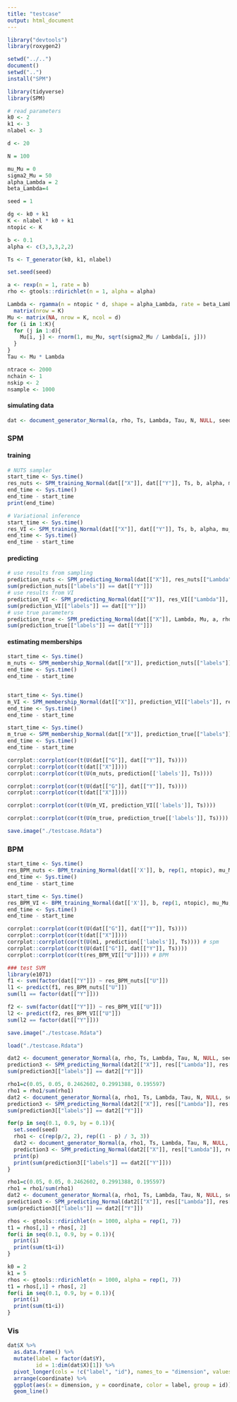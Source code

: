 ```yaml
---
title: "testcase"
output: html_document
---
```

```r
library("devtools")
library(roxygen2)

setwd("../..")
document()
setwd("..")
install("SPM")
```

```r
library(tidyverse)
library(SPM)
```

```r
# read parameters
k0 <- 2
k1 <- 3
nlabel <- 3

d <- 20

N = 100

mu_Mu = 0
sigma2_Mu = 50
alpha_Lambda = 2
beta_Lambda=4

seed = 1

dg <- k0 + k1
K <- nlabel * k0 + k1
ntopic <- K

b <- 0.1
alpha <- c(3,3,3,2,2)

Ts <- T_generator(k0, k1, nlabel)

set.seed(seed)

a <- rexp(n = 1, rate = b)
rho <- gtools::rdirichlet(n = 1, alpha = alpha)

Lambda <- rgamma(n = ntopic * d, shape = alpha_Lambda, rate = beta_Lambda) %>%
  matrix(nrow = K)
Mu <- matrix(NA, nrow = K, ncol = d)
for (i in 1:K){
  for (j in 1:d){
    Mu[i, j] <- rnorm(1, mu_Mu, sqrt(sigma2_Mu / Lambda[i, j]))
  }
}
Tau <- Mu * Lambda

ntrace <- 2000
nchain <- 1
nskip <- 2
nsample <- 1000
```

#### simulating data

```r
dat <- document_generator_Normal(a, rho, Ts, Lambda, Tau, N, NULL, seed)
```

### SPM

#### training
```r
# NUTS sampler
start_time <- Sys.time()
res_nuts <- SPM_training_Normal(dat[["X"]], dat[["Y"]], Ts, b, alpha, mu_Mu, sigma2_Mu, alpha_Lambda, beta_Lambda, FALSE, ntrace, nchain, nskip, seed)
end_time <- Sys.time()
end_time - start_time
print(end_time)
```
```r
# Variational inference
start_time <- Sys.time()
res_VI <- SPM_training_Normal(dat[["X"]], dat[["Y"]], Ts, b, alpha, mu_Mu, sigma2_Mu, alpha_Lambda, beta_Lambda, TRUE, nskip = nskip, seed = seed)
end_time <- Sys.time()
end_time - start_time
```

#### predicting

```r
# use results from sampling
prediction_nuts <- SPM_predicting_Normal(dat[["X"]], res_nuts[["Lambda"]], res_nuts[["Mu"]], res_nuts[["a"]], res_nuts[["rho"]], Ts, nsample, seed, w = NULL) 
sum(prediction_nuts[["labels"]] == dat[["Y"]])
# use results from VI
prediction_VI <- SPM_predicting_Normal(dat[["X"]], res_VI[["Lambda"]], res_VI[["Mu"]], res_VI[["a"]], res_VI[["rho"]], Ts, nsample, seed, w = NULL)
sum(prediction_VI[["labels"]] == dat[["Y"]])
# use true parameters
prediction_true <- SPM_predicting_Normal(dat[["X"]], Lambda, Mu, a, rho, Ts, nsample, seed, w = NULL)
sum(prediction_true[["labels"]] == dat[["Y"]])
```

#### estimating memberships

```r
start_time <- Sys.time()
m_nuts <- SPM_membership_Normal(dat[["X"]], prediction_nuts[["labels"]], res_nuts[["Lambda"]], res_nuts[["Mu"]], res_nuts[["a"]], res_nuts[["rho"]], Ts,  FALSE, ntrace, nchain, nskip, seed)
end_time <- Sys.time()
end_time - start_time


start_time <- Sys.time()
m_VI <- SPM_membership_Normal(dat[["X"]], prediction_VI[["labels"]], res_VI[["Lambda"]], res_VI[["Mu"]], res_VI[["a"]], res_VI[["rho"]], Ts,  TRUE, nskip = nskip, seed = seed)
end_time <- Sys.time()
end_time - start_time

start_time <- Sys.time()
m_true <- SPM_membership_Normal(dat[["X"]], prediction_true[["labels"]], Lambda, Mu, a, rho, Ts, TRUE, nskip = nskip, seed = seed)
end_time <- Sys.time()
end_time - start_time

```

```r
corrplot::corrplot(cor(t(U(dat[["G"]], dat[["Y"]], Ts))))
corrplot::corrplot(cor(t(dat[["X"]])))
corrplot::corrplot(cor(t(U(m_nuts, prediction[['labels']], Ts))))

corrplot::corrplot(cor(t(U(dat[["G"]], dat[["Y"]], Ts))))
corrplot::corrplot(cor(t(dat[["X"]])))

corrplot::corrplot(cor(t(U(m_VI, prediction_VI[['labels']], Ts))))

corrplot::corrplot(cor(t(U(m_true, prediction_true[['labels']], Ts))))
```

```r
save.image("./testcase.Rdata")
```


### BPM
```r
start_time <- Sys.time()
res_BPM_nuts <- BPM_training_Normal(dat[['X']], b, rep(1, ntopic), mu_Mu, sigma2_Mu, alpha_Lambda, beta_Lambda, ntopic, FALSE, ntrace, nchain, nskip, seed)
end_time <- Sys.time()
end_time - start_time

start_time <- Sys.time()
res_BPM_VI <- BPM_training_Normal(dat[['X']], b, rep(1, ntopic), mu_Mu, sigma2_Mu, alpha_Lambda, beta_Lambda, ntopic, TRUE, nskip = nskip, seed = seed)
end_time <- Sys.time()
end_time - start_time
```

```r
corrplot::corrplot(cor(t(U(dat[["G"]], dat[["Y"]], Ts))))
corrplot::corrplot(cor(t(dat[["X"]])))
corrplot::corrplot(cor(t(U(m1, prediction[['labels']], Ts)))) # spm
corrplot::corrplot(cor(t(U(dat[["G"]], dat[["Y"]], Ts))))
corrplot::corrplot(cor(t(res_BPM_VI[["U"]]))) # BPM
```


```r
### test SVM
library(e1071)
f1 <- svm(factor(dat[["Y"]]) ~ res_BPM_nuts[["U"]])
l1 <- predict(f1, res_BPM_nuts[["U"]])
sum(l1 == factor(dat[["Y"]]))

f2 <- svm(factor(dat[["Y"]]) ~ res_BPM_VI[["U"]])
l2 <- predict(f2, res_BPM_VI[["U"]])
sum(l2 == factor(dat[["Y"]]))
```

```r
save.image("./testcase.Rdata")
```


```r
load("./testcase.Rdata")
```
```r
dat2 <- document_generator_Normal(a, rho, Ts, Lambda, Tau, N, NULL, seed)
prediction3 <- SPM_predicting_Normal(dat2[["X"]], res[["Lambda"]], res[["Mu"]], res[["a"]], res[["rho"]], Ts, nsample, seed, w = NULL) # with results
sum(prediction3[["labels"]] == dat2[["Y"]])
```

```r
rho1=c(0.05, 0.05, 0.2462602, 0.2991388, 0.195597)
rho1 = rho1/sum(rho1)
dat2 <- document_generator_Normal(a, rho1, Ts, Lambda, Tau, N, NULL, seed)
prediction3 <- SPM_predicting_Normal(dat2[["X"]], res[["Lambda"]], res[["Mu"]], res[["a"]], res[["rho"]], Ts, nsample, seed, w = NULL) # with results
sum(prediction3[["labels"]] == dat2[["Y"]])
```


```r
for(p in seq(0.1, 0.9, by = 0.1)){
  set.seed(seed)
  rho1 <- c(rep(p/2, 2), rep((1 - p) / 3, 3))
  dat2 <- document_generator_Normal(a, rho1, Ts, Lambda, Tau, N, NULL, seed)
  prediction3 <- SPM_predicting_Normal(dat2[["X"]], res[["Lambda"]], res[["Mu"]], res[["a"]], res[["rho"]], Ts, nsample, seed, w = NULL) # with results
  print(p)
  print(sum(prediction3[["labels"]] == dat2[["Y"]]))
}
```


```r
rho1=c(0.05, 0.05, 0.2462602, 0.2991388, 0.195597)
rho1 = rho1/sum(rho1)
dat2 <- document_generator_Normal(a, rho1, Ts, Lambda, Tau, N, NULL, seed)
prediction3 <- SPM_predicting_Normal(dat2[["X"]], res[["Lambda"]], res[["Mu"]], res[["a"]], res[["rho"]], Ts, nsample, seed, w = NULL) # with results
sum(prediction3[["labels"]] == dat2[["Y"]])
```

```r
rhos <- gtools::rdirichlet(n = 1000, alpha = rep(1, 7))
t1 = rhos[,1] + rhos[, 2]
for(i in seq(0.1, 0.9, by = 0.1)){
  print(i)
  print(sum(t1<i))
}
```
```r
k0 = 2
k1 = 5
rhos <- gtools::rdirichlet(n = 1000, alpha = rep(1, 7))
t1 = rhos[,1] + rhos[, 2]
for(i in seq(0.1, 0.9, by = 0.1)){
  print(i)
  print(sum(t1<i))
}
```




### Vis
```r
dat$X %>% 
  as.data.frame() %>%
  mutate(label = factor(dat$Y),
         id = 1:dim(dat$X)[1]) %>%
  pivot_longer(cols = !c("label", "id"), names_to = "dimension", values_to = "coordinate") %>%
  arrange(coordinate) %>%
  ggplot(aes(x = dimension, y = coordinate, color = label, group = id)) +
  geom_line()
```

